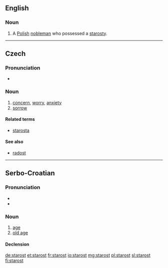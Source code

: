 ==English==

===Noun===
{{en-noun}}

# {{historical}} A [[Polish]] [[nobleman]] who possessed a [[starosty]].

----

==Czech==

===Pronunciation===
* {{audio|Cs-starost.ogg|Audio}}

===Noun===
{{cs-noun|g=f}}

# [[concern]], [[worry]], [[anxiety]] <!-- {{gloss|feeling of anxiety}} -->
# [[sorrow]]

====Related terms====
* [[starosta]] {{m}}

====See also====
* [[radost]] {{f}}

----

==Serbo-Croatian==

===Pronunciation===
* {{IPA|/stâroːst/|lang=sh}}
* {{hyphenation|sta|rost}}

===Noun===
{{sh-noun|g=f|head=stȁrōst|r|старост|ста̏ро̄ст}}

# [[age]]
# [[old age]]

====Declension====
{{sh-decl-noun
|starost|starosti
|starosti|starosti
|starosti|starostima
|starost|starosti
|starosti|starosti
|starosti|starostima
|starošću / starosti|starostima
}}

[[de:starost]]
[[et:starost]]
[[fr:starost]]
[[io:starost]]
[[mg:starost]]
[[pl:starost]]
[[sl:starost]]
[[fi:starost]]